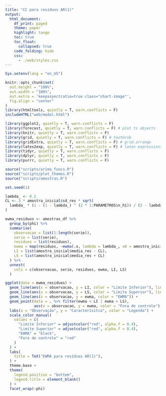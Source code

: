 ```yaml
---
title: "CC para resíduos AR(1)"
output:
  html_document:
    df_print: paged
    theme: paper
    highlight: tango
    toc: true
    toc_float:
      collapsed: true
    code_folding: hide
    css:
      - ./web/styles.css
---
```


```r
Sys.setenv(lang = "en_US")

knitr::opts_chunk$set(
  out.height = "100%",
  out.width = "100%",
  out.extra = 'keepaspectratio=true class="chart-image"',
  fig.align = "center"
)
library(htmltools, quietly = T, warn.conflicts = F)
includeHTML("web/modal.html")
```


```r
library(ggplot2, quietly = T, warn.conflicts = F)
library(forecast, quietly = T, warn.conflicts = F) # plot ts objects
library(knitr, quietly = T, warn.conflicts = F)
library(grid, quietly = T, warn.conflicts = F) # textGrob
library(gridExtra, quietly = T, warn.conflicts = F) # grid.arrange
library(latex2exp, quietly = T, warn.conflicts = F) # latex expressions
library(tidyr, quietly = T, warn.conflicts = F)
library(dplyr, quietly = T, warn.conflicts = F)
library(purrr, quietly = T, warn.conflicts = F)

source("scripts/arima_funcs.R")
source("scripts/plot_themes.R")
source("scripts/amostras.R")
```


```r
set.seed(1)

lambda_ <- 0.2
CL <- 3 * amostra_inicial$sd_res * sqrt(
  lambda_ * (1 - (1 - lambda_) ^ (2 * 1:PARAMETROS$n_h1)) / (2 - lambda_)
)

ewma_residuos <- amostras_df %>%
  group_by(phi) %>%
  summarise(
    observacao = list(1:length(serie)),
    serie = list(serie),
    residuos = list(residuos),
    ewma = map(residuos, ~ewma(.x, lambda = lambda_, x0 = amostra_inicial$xn)),
    LI = list(amostra_inicial$media_res - CL),
    LS = list(amostra_inicial$media_res + CL)
  ) %>%
  unnest(
    cols = c(observacao, serie, residuos, ewma, LI, LS)
  )
```

```r
ggplot(data = ewma_residuos) +
  geom_line(aes(x = observacao, y = LI, color = "Limite Inferior"), linetype = "dashed") +
  geom_line(aes(x = observacao, y = LS, color = "Limite Superior"), linetype = "dashed") +
  geom_line(aes(x = observacao, y = ewma, color = "EWMA")) +
  geom_point(data = . %>% filter(ewma < LI | ewma > LS),
             aes(x = observacao, y = ewma, color = "Fora de controle"), size = 2) +
  labs(x = "Observação", y = "Caracterísitca", color = "Legenda") +
  scale_color_manual(
    values = c(
      "Limite Inferior" = adjustcolor("red", alpha.f = 0.4),
      "Limite Superior" = adjustcolor("red", alpha.f = 0.4),
      "EWMA" = "black",
      "Fora de controle" = "red"
    )
  ) +
  labs(
    title = TeX("EWMA para resíduos AR(1)"),
  ) +
  theme.base +
  theme(
    legend.position = "bottom",
    legend.title = element_blank()
  ) +
  facet_wrap(~phi)
```

